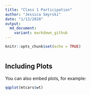 ```yaml
---
title: "Class 1 Participation"
author: "Jessica Smyrski"
date: "1/13/2020"
output: 
  md_document:
    variant: markdown_github
---
```


```r
knitr::opts_chunk$set(echo = TRUE)
```

```r

```

## Including Plots

You can also embed plots, for example:

```r
qqplot(mtcars$wt)
```






